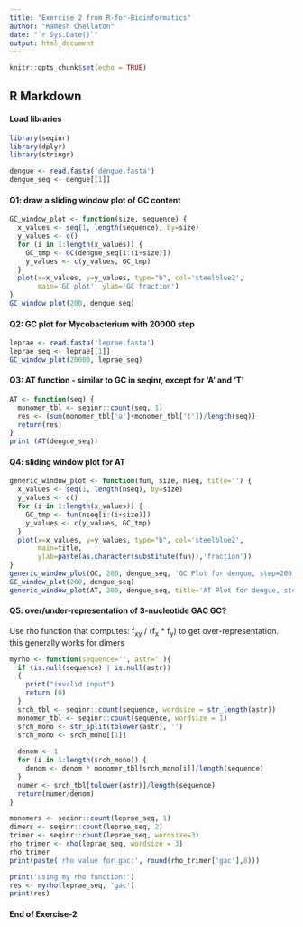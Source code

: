 ```yaml
---
title: "Exercise 2 from R-for-Bioinformatics"
author: "Ramesh Chellaton"
date: "`r Sys.Date()`"
output: html_document
---
```


```r
knitr::opts_chunk$set(echo = TRUE)
```

## R Markdown
#### Load libraries
```r
library(seqinr)
library(dplyr)
library(stringr)

dengue <- read.fasta('dengue.fasta')
dengue_seq <- dengue[[1]]
```
#### Q1: draw a sliding window plot of GC content
```r
GC_window_plot <- function(size, sequence) {
  x_values <- seq(1, length(sequence), by=size)
  y_values <- c()
  for (i in 1:length(x_values)) {
    GC_tmp <- GC(dengue_seq[i:(i+size)])
    y_values <- c(y_values, GC_tmp)
  }
  plot(x=x_values, y=y_values, type="b", col='steelblue2',
       main='GC plot', ylab='GC fraction')
}
GC_window_plot(200, dengue_seq)
```

#### Q2: GC plot for Mycobacterium with 20000 step
```r
leprae <- read.fasta('leprae.fasta')
leprae_seq <- leprae[[1]]
GC_window_plot(20000, leprae_seq)
```

#### Q3: AT function - similar to GC in seqinr, except for 'A' and 'T'
```r
AT <- function(seq) {
  monomer_tbl <- seqinr::count(seq, 1)
  res <- (sum(monomer_tbl['a']+monomer_tbl['t'])/length(seq))
  return(res)
}
print (AT(dengue_seq))
```
#### Q4: sliding window plot for AT
```r
generic_window_plot <- function(fun, size, nseq, title='') {
  x_values <- seq(1, length(nseq), by=size)
  y_values <- c()
  for (i in 1:length(x_values)) {
    GC_tmp <- fun(nseq[i:(i+size)])
    y_values <- c(y_values, GC_tmp)
  }
  plot(x=x_values, y=y_values, type="b", col='steelblue2',
       main=title, 
       ylab=paste(as.character(substitute(fun)),'fraction'))
}
generic_window_plot(GC, 200, dengue_seq, 'GC Plot for dengue, step=200')
GC_window_plot(200, dengue_seq)
generic_window_plot(AT, 200, dengue_seq, title='AT Plot for dengue, step=200')
```

#### Q5: over/under-representation of 3-nucleotide GAC GC?
Use rho function that computes: f~xy~ / (f~x~ * f~y~) to get over-representation.
this generally works for dimers
```r

myrho <- function(sequence='', astr=''){
  if (is.null(sequence) | is.null(astr))
  {
    print("invalid input")
    return (0)
  }
  srch_tbl <- seqinr::count(sequence, wordsize = str_length(astr))
  monomer_tbl <- seqinr::count(sequence, wordsize = 1)
  srch_mono <- str_split(tolower(astr), '')
  srch_mono <- srch_mono[[1]]
  
  denom <- 1
  for (i in 1:length(srch_mono)) {
    denom <- denom * monomer_tbl[srch_mono[i]]/length(sequence)
  }
  numer <- srch_tbl[tolower(astr)]/length(sequence)
  return(numer/denom)
}

monomers <- seqinr::count(leprae_seq, 1)
dimers <- seqinr::count(leprae_seq, 2)
trimer <- seqinr::count(leprae_seq, wordsize=3)
rho_trimer <- rho(leprae_seq, wordsize = 3)
rho_trimer
print(paste('rho value for gac:', round(rho_trimer['gac'],8)))

print('using my rho function:')
res <- myrho(leprae_seq, 'gac')
print(res)
```
#### End of Exercise-2